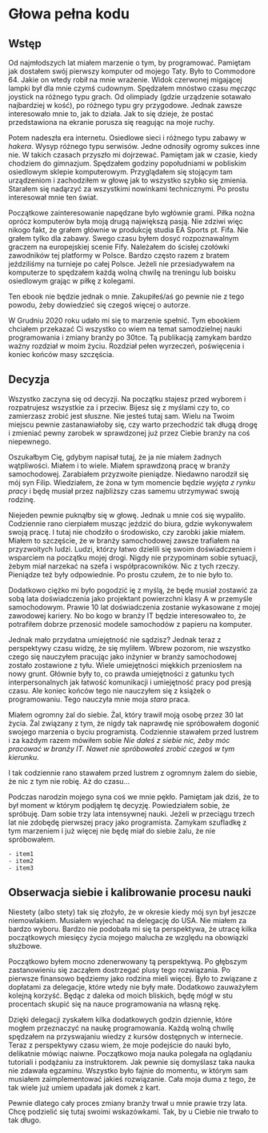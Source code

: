 # Głowa pełna kodu
## Wstęp

Od najmłodszych lat miałem marzenie o tym, by programować. Pamiętam jak dostałem swój pierwszy komputer od mojego Taty. Było to Commodore 64. Jakie on wtedy robił na mnie wrażenie. Widok czerwonej migającej lampki był dla mnie czymś cudownym. Spędzałem mnóstwo czasu *męcząc* joystick na różnego typu grach. Od olimpiady (gdzie urządzenie sotawało najbardziej w kość), po różnego typu gry przygodowe. Jednak zawsze interesowało mnie to, jak to działa. Jak to się dzieje, że postać przedstawiona na ekranie porusza się reagując na moje ruchy.

Potem nadeszła era internetu. Osiedlowe sieci i różnego typu zabawy w *hakera*. Wysyp różnego typu serwisów. Jedne odnosiły ogromy sukces inne nie. W takich czasach przyszło mi dojrzewać. Pamiętam jak w czasie, kiedy chodziem do gimnazjum. Spędzałem godziny popołudniami w pobliskim osiedlowym sklepie komputerowym. Przyglądałem się stojącym tam urządzeniom i zachodziłem w głowę jak to wszystko szybko się zmienia. Starałem się nadąrzyć za wszystkimi nowinkami technicznymi. Po prostu interesował mnie ten świat.

Początkowe zainteresowanie napędzane było wgłównie grami. Piłka nożna oprócz komputerów była moją drugą największą pasją. Nie zdziwi więc nikogo fakt, że grałem głównie w produkcję studia EA Sports pt. Fifa. Nie grałem tylko dla zabawy. Swego czasu byłem dosyć rozpoznawalnym graczem na europejskiej scenie Fify. Należałem do ścisłej czołówki zawodników tej platformy w Polsce. Bardzo często razem z bratem jeździliśmy na turnieje po całej Polsce. Jeżeli nie przesiadywałem na komputerze to spędzałem każdą wolną chwilę na treningu lub boisku osiedlowym grając w piłkę z kolegami.

Ten ebook nie będzie jednak o mnie. Zakupiłeś/aś go pewnie nie z tego powodu, żeby dowiedzieć się czegoś więcej o autorze.

W Grudniu 2020 roku udało mi się to marzenie spełnić. Tym ebookiem chciałem przekazać Ci wszystko co wiem na temat samodzielnej nauki programowania i zmiany branży po 30tce. Tą publikacją zamykam bardzo ważny rozdział w moim życiu. Rozdział pełen wyrzeczeń, poświęcenia i koniec końców masy szczęścia.

## Decyzja

Wszystko zaczyna się od decyzji. Na początku stajesz przed wyborem i rozpatrujesz wszystkie za i przeciw. Bijesz się z myślami czy to, co zamierzasz zrobić jest słuszne. Nie jesteś tutaj sam. Wielu na Twoim miejscu pewnie zastanawiałoby się, czy warto przechodzić tak długą drogę i zmieniać pewny zarobek w sprawdzonej już przez Ciebie branży na coś niepewnego.

Oszukałbym Cię, gdybym napisał tutaj, że ja nie miałem żadnych wątpliwości. Miałem i to wiele. Miałem sprawdzoną pracę w branży samochodowej. Zarabiałem przyzwoite pieniądze. Niedawno narodził się mój syn Filip. Wiedziałem, że żona w tym momencie będzie *wyjęta z rynku pracy* i będę musiał przez najbliższy czas samemu utrzymywać swoją rodzinę.

Niejeden pewnie puknąłby się w głowę. Jednak u mnie coś się wypaliło. Codziennie rano cierpiałem musząc jeździć do biura, gdzie wykonywałem swoją pracę. I tutaj nie chodziło o środowisko, czy zarobki jakie miałem. Miałem to szczęście, że w branży samochodowej zawsze trafiałem na przyzwoitych ludzi. Ludzi, którzy łatwo dzielili się swoim doświadczeniem i wsparciem na początku mojej drogi. Nigdy nie przypominam sobie sytuacji, żebym miał narzekać na szefa i współpracowników. Nic z tych rzeczy. Pieniądze też były odpowiednie. Po prostu czułem, że to nie było to.

Dodatkowo ciężko mi było pogodzić ię z myślą, że będę musiał zostawić za sobą lata doświadczenia jako projektant powierzchni klasy A w przemyśle samochodowym. Prawie 10 lat doświadczenia zostanie wykasowane z mojej zawodowej kariery. No bo kogo w branży IT będzie interesowałeo to, że potrafiłem dobrze przenosić modele samochodów z papieru na komputer.

Jednak mało przydatna umiejętność nie sądzisz? Jednak teraz z perspektywy czasu widzę, że się myliłem. Wbrew pozorom, nie wszystko czego się nauczyłem pracując jako inżynier w branży samochodowej zostało zostawione z tyłu. Wiele umiejętności miękkich przeniosłem na nowy grunt. Głównie były to, co prawda umiejętności z gatunku tych interpersonalnych jak łatwość komunikacji i umiejętność pracy pod presją czasu. Ale koniec końców tego nie nauczyłem się z książek o programowaniu. Tego nauczyła mnie moja *stara* praca.

Miałem ogromny żal do siebie. Żal, który trawił moją osobę przez 30 lat życia. Żal związany z tym, że nigdy tak naprawdę nie spróbowałem dogonić swojego marzenia o byciu programistą. Codziennie stawałem przed lustrem i za każdym razem mówiłem sobie *Nie dałeś z siebie nic, żeby móc pracować w branży IT. Nawet nie spróbowałeś zrobić czegoś w tym kierunku.*

I tak codziennie rano stawałem przed lustrem z ogromnym żalem do siebie, że nic z tym nie robię. Aż do czasu...

Podczas narodzin mojego syna coś we mnie pękło. Pamiętam jak dziś, że to był moment w którym podjąłem tę decyzję. Powiedziałem sobie, że spróbuję. Dam sobie trzy lata intensywnej nauki. Jeżeli w przeciągu trzech lat nie zdobędę pierwszej pracy jako programista. Zamykam szufladkę z tym marzeniem i już więcej nie będę miał do siebie żalu, że nie spróbowałem.


    - item1
    - item2
    - item3

## Obserwacja siebie i kalibrowanie procesu nauki

Niestety (albo stety) tak się złożyło, że w okresie kiedy mój syn był jeszcze niemowlakiem. Musiałem wyjechać na delegację do USA. Nie miałem za bardzo wyboru. Bardzo nie podobała mi się ta perspektywa, że utracę kilka początkowych miesięcy życia mojego malucha ze względu na obowiązki służbowe.

Początkowo byłem mocno zdenerwowany tą perspektywą. Po głębszym zastanowieniu się zacząłem dostrzegać plusy tego rozwiązania. Po pierwsze finansowo będziemy jako rodzina mieli więcej. Było to związane z dopłatami za delegacje, które wtedy nie były małe. Dodatkowo zauważyłem kolejną korzyść. Będąc z daleka od moich bliskich, będę mógł w stu procentach skupić się na nauce programowania na własną rękę.

Dzięki delegacji zyskałem kilka dodatkowych godzin dziennie, które mogłem przeznaczyć na naukę programowania. Każdą wolną chwilę spędzałem na przyswajaniu wiedzy z kursów dostępnych w internecie. Teraz z perspektywy czasu wiem, że moje podejście do nauki było, delikatnie mówiąc naiwne. Początkowo moja nauka polegała na oglądaniu tutoriali i podążaniu za instruktorem. Jak pewnie się domyślasz taka nauka nie zdawała egzaminu. Wszystko było fajnie do momentu, w którym sam musiałem zaimplementować jakieś rozwiązanie. Cała moja duma z tego, że tak wiele już umiem upadała jak domek z kart.

Pewnie dlatego cały proces zmiany branży trwał u mnie prawie trzy lata. Chcę podzielić się tutaj swoimi wskazówkami. Tak, by u Ciebie nie trwało to tak długo.
